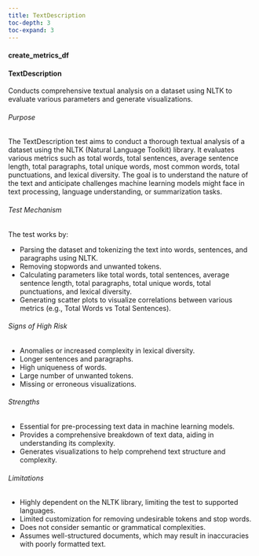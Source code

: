 ```yaml
---
title: TextDescription
toc-depth: 3
toc-expand: 3
---
```








#### create_metrics_df

 
#### TextDescription

Conducts comprehensive textual analysis on a dataset using NLTK to evaluate various parameters and generate
visualizations.

###### Purpose

The TextDescription test aims to conduct a thorough textual analysis of a dataset using the NLTK (Natural Language
Toolkit) library. It evaluates various metrics such as total words, total sentences, average sentence length, total
paragraphs, total unique words, most common words, total punctuations, and lexical diversity. The goal is to
understand the nature of the text and anticipate challenges machine learning models might face in text processing,
language understanding, or summarization tasks.

###### Test Mechanism

The test works by:

- Parsing the dataset and tokenizing the text into words, sentences, and paragraphs using NLTK.
- Removing stopwords and unwanted tokens.
- Calculating parameters like total words, total sentences, average sentence length, total paragraphs, total unique
words, total punctuations, and lexical diversity.
- Generating scatter plots to visualize correlations between various metrics (e.g., Total Words vs Total Sentences).

###### Signs of High Risk

- Anomalies or increased complexity in lexical diversity.
- Longer sentences and paragraphs.
- High uniqueness of words.
- Large number of unwanted tokens.
- Missing or erroneous visualizations.

###### Strengths

- Essential for pre-processing text data in machine learning models.
- Provides a comprehensive breakdown of text data, aiding in understanding its complexity.
- Generates visualizations to help comprehend text structure and complexity.

###### Limitations

- Highly dependent on the NLTK library, limiting the test to supported languages.
- Limited customization for removing undesirable tokens and stop words.
- Does not consider semantic or grammatical complexities.
- Assumes well-structured documents, which may result in inaccuracies with poorly formatted text.




 